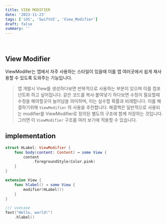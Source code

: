 ```yaml
---
title: VIEW MODIFIER 
date: '2023-11-23'
tags: ['iOS', 'SwiftUI', 'View_Modifier']
draft: false 
summary: ''
---
```


<br />

## View Modifier

ViewModifer는 앱에서 자주 사용하는 스타일이 있을때 이를 앱 여러곳에서 쉽게 재사용할 수 있도록 도와주는 기능입니다.
> 앱 개발시 View를 생성하다보면 반복적으로 사용하는 부분이 있으며 이를 컴포넌트화 하고 싶어집니다.
같은 코드를 복사·붙여넣기 하다보면 수정이 필요할때 수정을 해야할곳이 늘어남을 의미하며, 이는 실수할 확률과 비례합니다. 이를 해결하기위해
`ViewModifier` 의 사용을 추천합니다. 해결책은 일반적으로 사용되는 modifier를 ViewModifier로 정의된 별도의 구조에 함께 저장하는 것입니다. 그러면 이 `ViewModifier` 구조를 여러 보기에 적용할 수 있습니다. 

## implementation

```swift
struct HLabel: ViewModifier { 
    func body(content: Content) → some View { 
        content
            .foregroundStyle(Color.pink)
    }
}

extension View { 
    func hlabel() → some View { 
        modifier(HLabel())
    }
}

/// usecase
Text("Hello, world!")
    .hlabel()
```